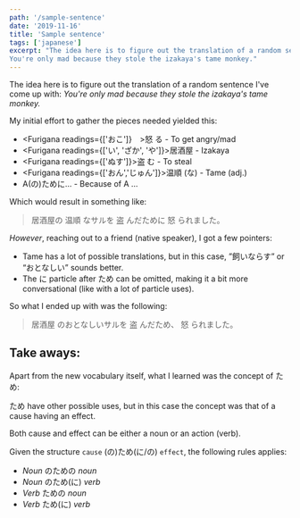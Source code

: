 ```yaml
---
path: '/sample-sentence'
date: '2019-11-16'
title: 'Sample sentence'
tags: ['japanese']
excerpt: "The idea here is to figure out the translation of a random sentence I've come up with:
You're only mad because they stole the izakaya's tame monkey."
---
```



The idea here is to figure out the translation of a random sentence I've come up with:
_You're only mad because they stole the izakaya's tame monkey._

My initial effort to gather the pieces needed yielded this:

- <Furigana readings={['おこ']}　>怒</Furigana> る - To get angry/mad
- <Furigana readings={['い', 'ざか', 'や']}>居酒屋</Furigana> - Izakaya
- <Furigana readings={['ぬす']}>盗</Furigana> む - To steal
- <Furigana readings={['おん','じゅん']}>温順</Furigana> (な) - Tame (adj.)
- A(の)ために... - Because of A ...

Which would result in something like:

<BlockQuote>
  <Furigana readings={['い', 'ざか', 'や']}>居酒屋</Furigana>の
  <Furigana readings={['おん', 'じゅん']}>温順</Furigana>
  なサルを
  <Furigana readings={['ぬす']}>盗</Furigana>
  んだために
  <Furigana readings={['おこ']}>怒</Furigana>
  られました。
</BlockQuote>

_However_, reaching out to a friend (native speaker), I got a few pointers:

- Tame has a lot of possible translations, but in this case, ”飼いならす” or “おとなしい” sounds better.
- The に particle after ため can be omitted, making it a bit more conversational (like with a lot of particle uses).

So what I ended up with was the following:

<BlockQuote>
  <Furigana readings={['い', 'ざか', 'や']}>居酒屋</Furigana>
  のおとなしいサルを
  <Furigana readings={['ぬす']}>盗</Furigana>
  んだため、
  <Furigana readings={['おこ']}>怒</Furigana>
  られました。
</BlockQuote>

## Take aways:

Apart from the new vocabulary itself, what I learned was the concept of ため:

ため have other possible uses, but in this case the concept was that of a cause having an effect.

Both cause and effect can be either a noun or an action (verb).

Given the structure `cause` (の)ため(に/の) `effect`, the following rules applies:

- _Noun_ のための _noun_
- _Noun_ のため(に) _verb_
- _Verb_ ための _noun_
- _Verb_ ため(に) _verb_
